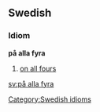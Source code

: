 ==Swedish==
===Idiom===
'''på alla fyra'''

#[[on all fours]]

[[Category:Swedish idioms]]
[[sv:på alla fyra]]
